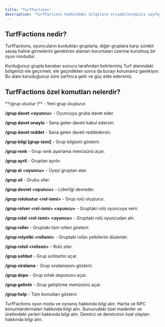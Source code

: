 ```yaml
---
title: "TurfFactions"
description: "TurfFactions hakkındaki bilgilere erişebileceğiniz sayfaya hoş geldiniz!"
---
```


## TurfFactions nedir?

TurfFactions, oyuncuların kurdukları gruplarla, diğer gruplara karşı sürekli savaş haline girmelerini gerektiren alanları korumaları üzerine kurulmuş bir oyun modudur.

Kurduğunuz grupla beraber sunucu tarafından belirlenmiş Turf alanındaki bölgenizi ele geçirmeli, ele geçirdikten sonra da burayı korumanız gerekiyor. Bu alanı koruduğunuz süre zarfınca gelir ve güç elde edersiniz.

## TurfFactions özel komutları nelerdir?

<Info>
  **/grup olustur \<isim\>** - Yeni grup oluşturur.

  **/grup davet \<oyuncu\>** - Oyuncuyu gruba davet eder.

  **/grup davet onayla** - Sana gelen daveti kabul edersin.

  **/grup davet reddet** - Sana gelen daveti reddedersin.

  **/grup bilgi [grup-ismi]** - Grup bilgisini gösterir.

  **/grup renk** - Grup renk ayarlama menüsünü açar.

  **/grup ayril** - Gruptan ayrılır.

  **/grup at \<oyuncu\>** - Üyeyi gruptan atar.

  **/grup sil** - Grubu siler.

  **/grup devret \<oyuncu\>** - Liderliği devreder.

  **/grup rololustur \<rol-ismi\>** - Grup rolü oluşturur.

  **/grup rolver \<rol-ismi\> \<oyuncu\>** - Gruptaki rolü oyuncuya verir.

  **/grup rolal \<rol-ismi\> \<oyuncu\>** - Gruptaki rolü oyuncudan alır.

  **/grup roller** - Gruptaki tüm rolleri gösterir.

  **/grup rolyetki \<rolismi\>** - Gruptaki rolün yetkilerini düzenler.

  **/grup rolsil \<rolismi\>** - Rolü siler.

  **/grup sohbet** - Grup sohbetini açar.

  **/grup siralama** - Grup sıralamasını gösterir.

  **/grup depo** - Grup ortak deposunu açar.

  **/grup gelistir** - Grup geliştirme menüsünü açar.

  **/grup help** - Tüm komutları gösterir.
</Info>


<CardGroup cols={2}>
  <Card title="TurfFactions HK." icon="info" iconType="regular" href="https://wiki.japixel.net/turffactions/turffactions">
    TurfFactions oyun modu ve oynanış hakkında bilgi alın.
  </Card>
  <Card title="Harita HK." icon="earth-europe" href="https://wiki.japixel.net/turffactions/harita">
    Harita ve NPC konumlandırmaları hakkında bilgi alın.
  </Card>
  <Card title="Özel Madenler HK." icon="pickaxe" href="https://wiki.japixel.net/turffactions/madenler">
    Sunucudaki özel madenler ve üretimdeki yerleri hakkında bilgi alın.
  </Card>
  <Card title="Demirci HK." icon="command" href="https://wiki.japixel.net/turffactions/demirci">
    Demirci ve demircinin özel olayları hakkında bilgi alın.
  </Card>
</CardGroup>